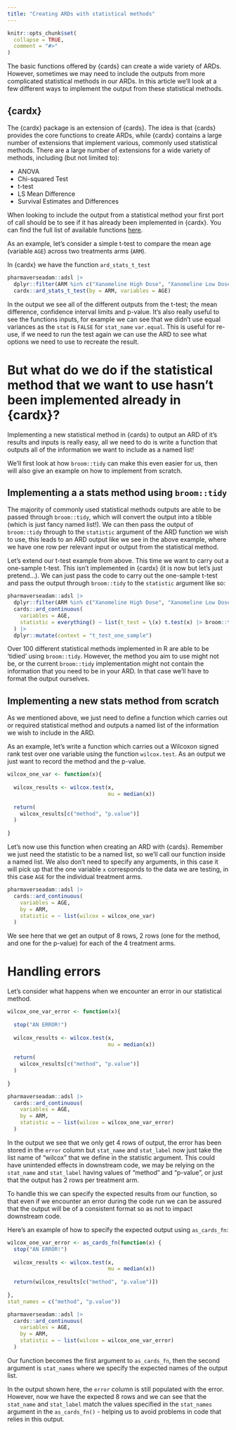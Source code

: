 ```yaml
---
title: "Creating ARDs with statistical methods"
---
```


```r
knitr::opts_chunk$set(
  collapse = TRUE,
  comment = "#>"
)
```

The basic functions offered by {cards} can create a wide variety of ARDs.
However, sometimes we may need to include the outputs from more complicated statistical methods in our ARDs.
In this article we'll look at a few different ways to implement the output from these statistical methods.

## {cardx}

The {cardx} package is an extension of {cards}.
The idea is that {cards} provides the core functions to create ARDs, while {cardx} contains a large number of extensions that implement various, commonly used statistical methods.
There are a large number of extensions for a wide variety of methods, including (but not limited to):

* ANOVA
* Chi-squared Test
* t-test
* LS Mean Difference
* Survival Estimates and Differences


When looking to include the output from a statistical method your first port of call should be to see if it has already been implemented in {cardx}.
You can find the full list of available functions [here](https://insightsengineering.github.io/cardx/main/reference/index.html).


As an example, let's consider a simple t-test to compare the mean age (variable `AGE`) across two treatments arms (`ARM`).

In {cardx} we have the function `ard_stats_t_test`

```r
pharmaverseadam::adsl |>
  dplyr::filter(ARM %in% c("Xanomeline High Dose", "Xanomeline Low Dose")) |>
  cardx::ard_stats_t_test(by = ARM, variables = AGE)
```

In the output we see all of the different outputs from the t-test; the mean difference, confidence interval limits and p-value.
It's also really useful to see the functions inputs, for example we can see that we didn't use equal variances as the `stat` is `FALSE` for `stat_name` `var.equal`.
This is useful for re-use, if we need to run the test again we can use the ARD to see what options we need to use to recreate the result. 

# But what do we do if the statistical method that we want to use hasn't been implemented already in {cardx}?

Implementing a new statistical method in {cards} to output an ARD of it's results and inputs is really easy, all we need to do is write a function that outputs all of the information we want to include as a named list! 

We'll first look at how `broom::tidy` can make this even easier for us, then will also give an example on how to implement from scratch.

## Implementing a a stats method using `broom::tidy`

The majority of commonly used statistical methods outputs are able to be passed through `broom::tidy`, which will convert the output into a tibble (which is just  fancy named list!).
We can then pass the output of `broom::tidy` through to the `statistic` argument of the ARD function we wish to use, this leads to an ARD output like we see in the above example, where we have one row per relevant input or output from the statistical method.

Let's extend our t-test example from above.
This time we want to carry out a one-sample t-test.
This isn't implemented in {cardx} (it is now but let's just pretend...).
We can just pass the code to carry out the one-sample t-test and pass the output through `broom::tidy` to the `statistic` argument like so:

```r
pharmaverseadam::adsl |> 
  dplyr::filter(ARM %in% c("Xanomeline High Dose", "Xanomeline Low Dose")) |>
  cards::ard_continuous(
    variables = AGE,
    statistic = everything() ~ list(t_test = \(x) t.test(x) |> broom::tidy())
  ) |> 
  dplyr::mutate(context = "t_test_one_sample")
```

Over 100 different statistical methods implemented in R are able to be 'tidied' using `broom::tidy`.
However, the method you aim to use might not be, or the current `broom::tidy` implementation might not contain the information that you need to be in your ARD.
In that case we'll have to format the output ourselves.

## Implementing a new stats method from scratch

As we mentioned above, we just need to define a function which carries out or required statistical method and outputs a named list of the information we wish to include in the ARD.

As an example, let's write a function which carries out a Wilcoxon signed rank test over one variable using the function `wilcox.test`.
As an output we just want to record the method and the p-value.

```r
wilcox_one_var <- function(x){
  
  wilcox_results <- wilcox.test(x,
                                mu = median(x))
  
  return(
    wilcox_results[c("method", "p.value")]
  )
  
}
```

Let's now use this function when creating an ARD with {cards}.
Remember we just need the statistic to be a named list, so we'll call our function inside a named list.
We also don't need to specify any arguments, in this case it will pick up that the one variable `x` corresponds to the data we are testing, in this case `AGE` for the individual treatment arms.

```r
pharmaverseadam::adsl |> 
  cards::ard_continuous(
    variables = AGE,
    by = ARM,
    statistic = ~ list(wilcox = wilcox_one_var)
  )
```
We see here that we get an output of 8 rows, 2 rows (one for the method, and one for the p-value) for each of the 4 treatment arms.

# Handling errors

Let's consider what happens when we encounter an error in our statistical method.

```r
wilcox_one_var_error <- function(x){
  
  stop("AN ERROR!")
  
  wilcox_results <- wilcox.test(x,
                                mu = median(x))
  
  return(
    wilcox_results[c("method", "p.value")]
  )
  
}

pharmaverseadam::adsl |> 
  cards::ard_continuous(
    variables = AGE,
    by = ARM,
    statistic = ~ list(wilcox = wilcox_one_var_error)
  )
```

In the output we see that we only get 4 rows of output, the error has been stored in the `error` column but `stat_name` and `stat_label` now just take the list name of "wilcox" that we define in the statistic argument.
This could have unintended effects in downstream code, we may be relying on the `stat_name` and `stat_label` having values of "method" and "p-value", or just that the output has 2 rows per treatment arm.

To handle this we can specify the expected results from our function, so that even if we encounter an error during the code run we can be assured that the output will be of a consistent format so as not to impact downstream code.

Here's an example of how to specify the expected output using `as_cards_fn`:

```r
wilcox_one_var_error <- as_cards_fn(function(x) {
  stop("AN ERROR!")
  
  wilcox_results <- wilcox.test(x,
                                mu = median(x))
  
  return(wilcox_results[c("method", "p.value")])
  
},
stat_names = c("method", "p.value"))

pharmaverseadam::adsl |> 
  cards::ard_continuous(
    variables = AGE,
    by = ARM,
    statistic = ~ list(wilcox = wilcox_one_var_error)
  )
```

Our function becomes the first argument to `as_cards_fn`, then the second argument is `stat_names` where we specify the expected names of the output list.

In the output shown here, the `error` column is still populated with the error.
However, now we have the expected 8 rows and we can see that the `stat_name` and `stat_label` match the values specified in the `stat_names` argument in the `as_cards_fn()` - helping us to avoid problems in code that relies in this output.
